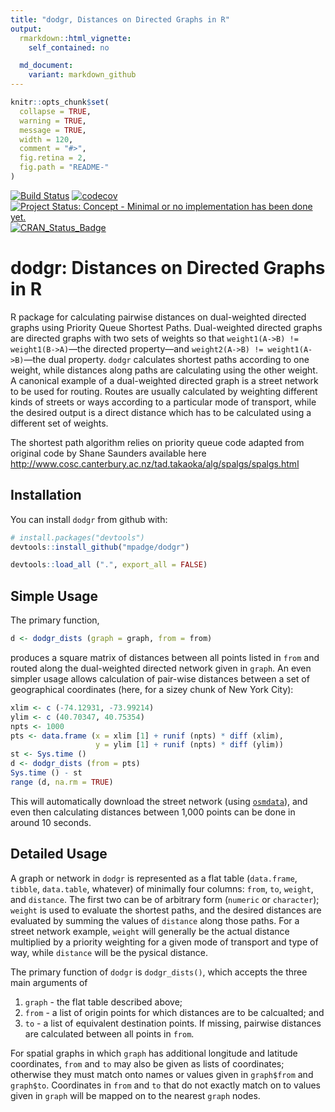 ```yaml
---
title: "dodgr, Distances on Directed Graphs in R"
output:
  rmarkdown::html_vignette:
    self_contained: no

  md_document:
    variant: markdown_github
---
```


<!-- README.md is generated from README.Rmd. Please edit that file -->

```r
knitr::opts_chunk$set(
  collapse = TRUE,
  warning = TRUE,
  message = TRUE,
  width = 120,
  comment = "#>",
  fig.retina = 2,
  fig.path = "README-"
)
```

[![Build Status](https://travis-ci.org/mpadge/dodgr.svg)](https://travis-ci.org/mpadge/dodgr) 
[![codecov](https://codecov.io/gh/mpadge/dodgr/branch/master/graph/badge.svg)](https://codecov.io/gh/mpadge/dodgr)
[![Project Status: Concept - Minimal or no implementation has been done yet.](http://www.repostatus.org/badges/0.1.0/concept.svg)](http://www.repostatus.org/#concept)
[![CRAN_Status_Badge](http://www.r-pkg.org/badges/version/dodgr)](http://cran.r-project.org/web/packages/dodgr) 

# dodgr: Distances on Directed Graphs in R

R package for calculating pairwise distances on dual-weighted directed graphs
using Priority Queue Shortest Paths. Dual-weighted directed graphs are directed
graphs with two sets of weights so that `weight1(A->B) != weight1(B->A)`---the
directed property---and `weight2(A->B) != weight1(A->B)`---the dual property.
`dodgr` calculates shortest paths according to one weight, while distances along
paths are calculating using the other weight. A canonical example of a
dual-weighted directed graph is a street network to be used for routing. Routes
are usually calculated by weighting different kinds of streets or ways according
to a particular mode of transport, while the desired output is a direct distance
which has to be calculated using a different set of weights.

The shortest path algorithm relies on priority queue code adapted from original
code by Shane Saunders available here
[http://www.cosc.canterbury.ac.nz/tad.takaoka/alg/spalgs/spalgs.html](http://www.cosc.canterbury.ac.nz/tad.takaoka/alg/spalgs/spalgs.html)

## Installation

You can install `dodgr` from github with:

```r
# install.packages("devtools")
devtools::install_github("mpadge/dodgr")
```
```r
devtools::load_all (".", export_all = FALSE)
```

## Simple Usage

The primary function,
```r
d <- dodgr_dists (graph = graph, from = from)
```
produces a square matrix of distances between all points listed in `from` and
routed along the dual-weighted directed network given in `graph`. An even
simpler usage allows calculation of pair-wise distances between a set of
geographical coordinates (here, for a sizey chunk of New York City):
```r
xlim <- c (-74.12931, -73.99214)
ylim <- c (40.70347, 40.75354)
npts <- 1000
pts <- data.frame (x = xlim [1] + runif (npts) * diff (xlim),
                   y = ylim [1] + runif (npts) * diff (ylim))
st <- Sys.time ()
d <- dodgr_dists (from = pts)
Sys.time () - st
range (d, na.rm = TRUE)
```
This will automatically download the street network (using
[`osmdata`](https://cran.r-project.org/package=osmdata)), and even then
calculating distances between 1,000 points can be done in around 10 seconds.

## Detailed Usage

A graph or network in `dodgr` is represented as a flat table
(`data.frame`, `tibble`, `data.table`, whatever) of minimally four columns:
`from`, `to`, `weight`, and `distance`. The first two can be of arbitrary form
(`numeric` or `character`); `weight` is used to evaluate the shortest paths, and
the desired distances are evaluated by summing the values of `distance` along
those paths. For a street network example, `weight` will generally be the actual
distance multiplied by a priority weighting for a given mode of transport and
type of way, while `distance` will be the pysical distance.

The primary function of `dodgr` is `dodgr_dists()`, which accepts the three main
arguments of

1. `graph` - the flat table described above;
2. `from` - a list of origin points for which distances are to be calcualted; and
3. `to` - a list of equivalent destination points. If missing, pairwise
   distances are calculated between all points in `from`.

For spatial graphs in which `graph` has additional longitude and latitude
coordinates, `from` and `to` may also be given as lists of coordinates;
otherwise they must match onto names or values given in `graph$from` and
`graph$to`. Coordinates in `from` and `to` that do not exactly match on to
values given in `graph` will be mapped on to the nearest `graph` nodes.
